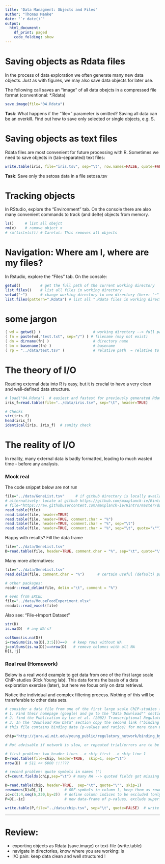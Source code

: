 ```yaml
---
title: 'Data Managment: Objects and Files'
author: "Thomas Manke"
date: "`r date()`"
output:
  html_document:
    df_print: paged
    code_folding: show
---
```


# Saving objects as Rdata files
In the process of data exploration we often generate many new data objects. Just as with figures, we may also save data objects for later use. 

The following call saves an "image" of all data obejcts in a compressed file format (conventional: *.Rdata)
```r
save.image(file="04.Rdata") 
```

**Task**: What happens if the "file=" parameter is omitted? Saving all data can be an overkill. Find out how to save only selected or single objects, e.g. S.

# Saving objects as text files
Rdata files are most convenient for future processing with R.
Sometimes we need to save objects in (tab-separated) text files:
```r
write.table(iris, file="iris.tsv", sep="\t", row.names=FALSE, quote=FALSE)
```

**Task**: Save only the setosa data in a file setosa.tsv

# Tracking objects
In RStudio, explore the "Environment" tab. On the console there are also many convenient commands to track (and delte) objects from memory.
```r
ls()     # list all obejct
rm(x)    # remove object x
# rm(list=ls()) # Careful: This removes all objects
```

# Navigation: Where am I, where are my files?
In Rstudio, explore the "Files" tab. On the console:
```r
getwd()         # get the full path of the current working directory
list.files()    # list all files in working directory
setwd("~")      # change working directory to new directory (here: "~" = home)
list.files(pattern=".Rdata") # list all ".Rdata files in working directory  
```

# some jargon
```r
( wd = getwd() )                        # working directory --> full path
( fn = paste(wd,"test.txt", sep="/") ) # filename (may not exist)
( dn = dirname(fn) )                    # directory name 
( bn = basename(fn) )                   # basename
( rp = "../data/test.tsv" )             # relative path  = relative to current work directory
```

# The theory of I/O
Reading external data into R is easy, but it is crucial to have a very clean and well-defined data structure. 
```r
# load("04.Rdata")  # easiest and fastest for previously generated Rdata files
iris_f=read.table(file="../data/iris.tsv", sep="\t", header=TRUE) 

# Checks
str(iris_f)
head(iris_f)
identical(iris, iris_f)  # sanity check
```



# The reality of I/O
In reality, many external data is badly formatted, leading to much wasted time - before any analysis. 


### Mock real
The code snippet below are not run
```r
file="../data/GeneList.tsv"     # if github directory is locally available, find proper relative directory
# alternatively: locate at github https://github.com/maxplanck-ie/Rintro
# file="https://raw.githubusercontent.com/maxplanck-ie/Rintro/master/data/GeneList.tsv"  
read.table(file) 
read.table(file, header=TRUE)                                            # watch out for headers
read.table(file, header=TRUE, comment.char = "%")                        # comment lines
read.table(file, header=TRUE, comment.char = "%", sep="\t")              # separators
read.table(file, header=TRUE, comment.char = "%", sep="\t", quote="\"")  # quote character. What is the default?
```

Happy with results? Fill the data frame
```r
file="../data/GeneList.tsv" 
D=read.table(file, header=TRUE, comment.char = "%", sep="\t", quote="\"")
```

Many more alternatives:
```r
file="../data/GeneList.tsv"
read.delim(file, comment.char = "%")      # certain useful (default) parameters in place

# other packages:
readr::read_delim(file, delim ="\t", comment = "%")

# even from EXCEL
file="../data/MouseFoodExperiment.xlsx"
readxl::read_excel(file)
```
Also see: "File->Import Dataset"


```r
str(D)
is.na(D)  # any NA's?

colSums(is.na(D))
i=rowSums(is.na(D[,3:5]))==0   # keep rows without NA
j=colSums(is.na(D))==nrow(D)   # remove columns with all NA
D[i,!j]
```

### Real real (Homework)
Below is a real world example to get data from one of the first large scale ChIP-studies (Rick Young lab).
This data forms the basis of a data exploration exercise (later), but here we focus only on data retrieval.

Notice the individual and complex filtering process. Nothing of this will be transferable to other data sets.

```r
# consider a data file from one of the first large scale ChIP-studies (Rick Young lab: yeast)
# 1. Find their homepage (google) and go to the "Data Download"" section.
# 2. find the Publication by Lee et al. (2002) Transcriptional Regulatory Networks in Saccharomyces cerevisea.
# 3. In the "Download Raw Data" section copy the second link ("binding of regulators to genes (text file)"
# this file contains binding data (p-values and ratios) for more than 6000 yeast genes and 113 yeast transcription factors

chip="http://jura.wi.mit.edu/young_public/regulatory_network/binding_by_gene.tsv" # R can read http. 

# Not advisable if network is slow, or repeated trial/errors are to be expected. In this case download first.

# first problem: two header lines --> skip first --> skip line 1
D=read.table(file=chip, header=TRUE,  skip=1, sep="\t")
nrow(D)  # 511 << 6000 !!!???

# second problem: quote symbols in names (')
cf=count.fields(chip,sep="\t") # many NA --> quoted fields got missing

D=read.table(chip, header=TRUE,  sep="\t", quote="\"", skip=1)
rownames(D)=D[,1]          # ORF-symbols in column 1, keep them as rownames 
ic=c(1:4,seq(6,230,by=2))  # define column indices to be excluded (only keep p-values)
P=D[,-ic]                  # new data-frame of p-values, exclude superfluous columns and ratios

write.table(P,file="../data/chip.tsv", sep="\t", quote=FALSE)  # write p-values to clean file
```

***

# Review:

* exporting objects as Rdata (save.image) or text-file (write.table)
* navigate in directories, know where you are working: ls
* I/O pain: keep data clean and well structured !

